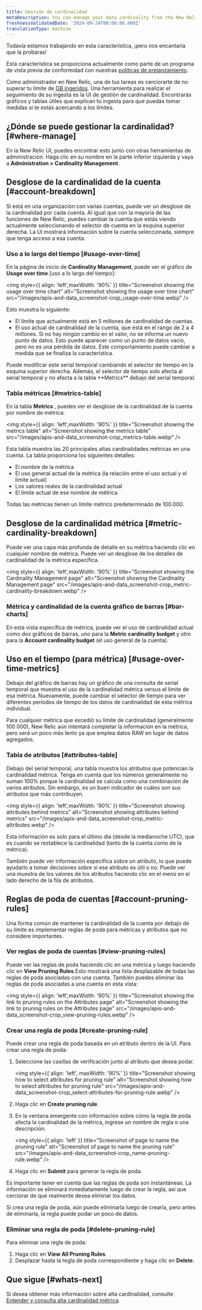 ```yaml
---
title: Gestión de cardinalidad
metaDescription: You can manage your data cardinality from the New Relic UI.
freshnessValidatedDate: '2024-09-24T00:00:00.000Z'
translationType: machine
---
```


<Callout title="avance">
  Todavía estamos trabajando en esta característica, ¡pero nos encantaría que la probaras!

  Esta característica se proporciona actualmente como parte de un programa de vista previa de conformidad con nuestras [políticas de prelanzamiento](/docs/licenses/license-information/referenced-policies/new-relic-pre-release-policy).
</Callout>

Como administrador en New Relic, una de tus tareas es cerciorarte de no superar tu límite de [GB ingeridos](/docs/licenses/license-information/product-definitions/new-relic-one-pricing-definitions/#gb-ingested). Una herramienta para realizar el seguimiento de su ingesta es la UI de gestión de cardinalidad. Encontrarás gráficos y tablas útiles que explican tu ingesta para que puedas tomar medidas si te estás acercando a los límites.

## ¿Dónde se puede gestionar la cardinalidad? [#where-manage]

En la New Relic UI, puedes encontrar esto junto con otras herramientas de administración. Haga clic en su nombre en la parte inferior izquierda y vaya a **Administration &gt; Cardinality Management**.

## Desglose de la cardinalidad de la cuenta [#account-breakdown]

Si está en una organización con varias cuentas, puede ver un desglose de la cardinalidad por cada cuenta. Al igual que con la mayoría de las funciones de New Relic, puedes cambiar la cuenta que estás viendo actualmente seleccionando el selector de cuenta en la esquina superior derecha. La UI mostrará información sobre la cuenta seleccionada, siempre que tenga acceso a esa cuenta.

### Uso a lo largo del tiempo [#usage-over-time]

En la página de inicio de **Cardinality Management**, puede ver el gráfico de **Usage over time** \[uso a lo largo del tiempo]:

<img style={{ align: 'left',maxWidth: '90%' }} title="Screenshot showing the usage over time chart" alt="Screenshot showing the usage over time chart" src="/images/apis-and-data_screenshot-crop_usage-over-time.webp" />

Esto muestra lo siguiente:

* El límite que actualmente está en 5 millones de cardinalidad de cuentas.
* El uso actual de cardinalidad de la cuenta, que está en el rango de 2 a 4 millones. Si no hay ningún cambio en el valor, no se informa un nuevo punto de datos. Esto puede aparecer como un punto de datos vacío, pero no es una pérdida de datos. Este comportamiento puede cambiar a medida que se finaliza la característica.

<Callout variant="tip">
  Puede modificar este serial temporal cambiando el selector de tiempo en la esquina superior derecha. Además, el selector de tiempo solo afecta al serial temporal y no afecta a la tabla **Metrics** debajo del serial temporal.
</Callout>

### Tabla métricas [#metrics-table]

En la tabla **Metrics** , puedes ver el desglose de la cardinalidad de la cuenta por nombre de métrica:

<img style={{ align: 'left',maxWidth: '90%' }} title="Screenshot showing the metrics table" alt="Screenshot showing the metrics table" src="/images/apis-and-data_screenshot-crop_metrics-table.webp" />

Esta tabla muestra las 20 principales altas cardinalidades métricas en una cuenta. La tabla proporciona los siguientes detalles:

* El nombre de la métrica
* El uso general actual de la métrica (la relación entre el uso actual y el límite actual)
* Los valores reales de la cardinalidad actual
* El límite actual de ese nombre de métrica

<Callout variant="tip">
  Todas las métricas tienen un límite métrico predeterminado de 100.000.
</Callout>

## Desglose de la cardinalidad métrica [#metric-cardinality-breakdown]

Puede ver una capa más profunda de detalle en su métrica haciendo clic en cualquier nombre de métrica. Puede ver un desglose de los detalles de cardinalidad de la métrica específica.

<img style={{ align: 'left',maxWidth: '90%' }} title="Screenshot showing the Cardinality Management page" alt="Screenshot showing the Cardinality Management page" src="/images/apis-and-data_screenshot-crop_metric-cardinality-breakdown.webp" />

### Métrica y cardinalidad de la cuenta gráfico de barras [#bar-charts]

En esta vista específica de métrica, puede ver el uso de cardinalidad actual como dos gráficos de barras, uno para la **Metric cardinality budget** y otro para la **Account cardinality budget** (el uso general de la cuenta).

## Uso en el tiempo (para métrica) [#usage-over-time-metrics]

Debajo del gráfico de barras hay un gráfico de una consulta de serial temporal que muestra el uso de la cardinalidad métrica versus el límite de esa métrica. Nuevamente, puede cambiar el selector de tiempo para ver diferentes periodos de tiempo de los datos de cardinalidad de esta métrica individual.

<Callout variant="tip">
  Para cualquier métrica que excedió su límite de cardinalidad (generalmente 100 000), New Relic aún intentará completar la información en la métrica, pero será un poco más lento ya que emplea datos RAW en lugar de datos agregados.
</Callout>

### Tabla de atributos [#attributes-table]

Debajo del serial temporal, una tabla muestra los atributos que potencian la cardinalidad métrica. Tenga en cuenta que los números generalmente no suman 100% porque la cardinalidad se calcula como una combinación de varios atributos. Sin embargo, es un buen indicador de cuáles son sus atributos que más contribuyen.

<img style={{ align: 'left',maxWidth: '90%' }} title="Screenshot showing attributes behind metrics" alt="Screenshot showing attributes behind metrics" src="/images/apis-and-data_screenshot-crop_metric-attributes.webp" />

Esta información es solo para el último día (desde la medianoche UTC), que es cuando se restablece la cardinalidad (tanto de la cuenta como de la métrica).

También puede ver información específica sobre un atributo, lo que puede ayudarlo a tomar decisiones sobre si ese atributo es útil o no. Puede ver una muestra de los valores de los atributos haciendo clic en el menú en el lado derecho de la fila de atributos.

## Reglas de poda de cuentas [#account-pruning-rules]

Una forma común de mantener la cardinalidad de la cuenta por debajo de su límite es implementar reglas de poda para métricas y atributos que no considere importantes.

### Ver reglas de poda de cuentas [#view-pruning-rules]

Puede ver las reglas de poda haciendo clic en una métrica y luego haciendo clic en **View Pruning Rules**.Esto mostrará una lista desplazable de todas las reglas de poda asociadas con una cuenta. También puedes eliminar las reglas de poda asociadas a una cuenta en esta vista:

<img style={{ align: 'left',maxWidth: '90%' }} title="Screenshot showing the link to pruning rules on the Attributes page" alt="Screenshot showing the link to pruning rules on the Attributes page" src="/images/apis-and-data_screenshot-crop_view-pruning-rules.webp" />

### Crear una regla de poda [#create-pruning-rule]

Puede crear una regla de poda basada en un atributo dentro de la UI. Para crear una regla de poda:

1. Seleccione las casillas de verificación junto al atributo que desea podar.

   <img style={{ align: 'left', maxWidth: '90%' }} title="Screenshot showing how to select attributes for pruning rule" alt="Screenshot showing how to select attributes for pruning rule" src="/images/apis-and-data_screenshot-crop_select-attributes-for-pruning-rule.webp" />

2. Haga clic en **Create pruning rule**.

3. En la ventana emergente con información sobre cómo la regla de poda afecta la cardinalidad de la métrica, ingrese un nombre de regla o una descripción.

   <img style={{ align: 'left' }} title="Screenshot of page to name the pruning rule" alt="Screenshot of page to name the pruning rule" src="/images/apis-and-data_screenshot-crop_name-pruning-rule.webp" />

4. Haga clic en **Submit** para generar la regla de poda.

Es importante tener en cuenta que las reglas de poda son instantáneas. La información se eliminará inmediatamente luego de crear la regla, así que cerciorar de que realmente desea eliminar los datos.

Si crea una regla de poda, aún puede eliminarla luego de crearla, pero antes de eliminarla, la regla puede podar un poco de datos.

### Eliminar una regla de poda [#delete-pruning-rule]

Para eliminar una regla de poda:

1. Haga clic en **View All Pruning Rules**.
2. Desplazar hasta la regla de poda correspondiente y haga clic en **Delete**.

## Que sigue [#whats-next]

Si desea obtener más información sobre alta cardinalidad, consulte [Entender y consulta alta cardinalidad métrica](/docs/data-apis/ingest-apis/metric-api/NRQL-high-cardinality-metrics/).